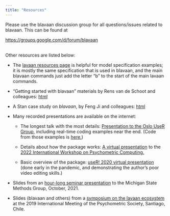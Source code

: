 ```yaml
---
title: "Resources"
---
```


Please use the blavaan discussion group for all questions/issues related to blavaan.  This can be found at

<a target="_blank" href="https://groups.google.com/d/forum/blavaan">https://groups.google.com/d/forum/blavaan</a><br /><br />

Other resources are listed below:

- The <a href="http://lavaan.ugent.be/resources/index.html">lavaan resources page</a> is helpful for model specification examples; it is mostly the same specification that is used in blavaan, and the main blavaan commands just add the letter "b" to the start of the main lavaan commands.

- "Getting started with blavaan" materials by Rens van de Schoot and colleagues: <a href="https://www.rensvandeschoot.com/tutorials/blavaan-how-to-get-started/">html</a>

- A Stan case study on *blavaan*, by Feng Ji and colleagues: <a href="https://mc-stan.org/users/documentation/case-studies/sem.html">html</a>

- Many recorded presentations are available on the internet:
    - The longest talk with the most details: <a href="https://youtu.be/xJy5zIkzgvg">Presentation to the Oslo UseR Group,</a> including real-time coding examples near the end. (Code from those examples is <a href="https://ecmerkle.github.io/pub/merkle_oslo_script.R">here.</a>)

    - Details about how the package works: <a href="https://www.youtube.com/watch?v=Mm6oP_Ss6qg">A virtual presentation</a> to the <a href="https://www.psychoco.org/2022/">2022 International Workshop on Psychometric Computing.</a>

    - Basic overview of the package: <a href="https://www.youtube.com/watch?v=zWA43-6taNA">useR! 2020 virtual presentation</a> (done early in the pandemic, and demonstrating the author's poor video editing skills.)

- Slides from an <a href="https://ecmerkle.github.io/pub/Merkle_msu21.pdf">hour-long seminar presentation</a> to the Michigan State Methods Group, October, 2021.

- Slides (blavaan and others) from a <a href="https://osf.io/bcy78/">symposium on the lavaan ecosystem</a> at the 2019 International Meeting of the Psychometric Society, Santiago, Chile.
